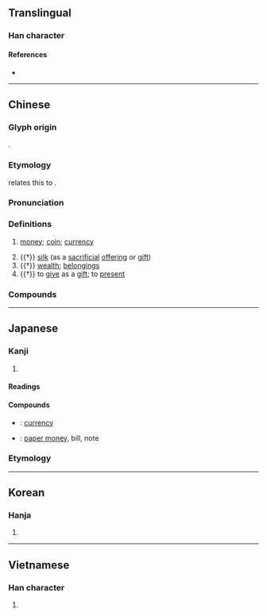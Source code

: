 {{also|币}}
{{character info}}
==Translingual==

===Han character===
{{Han char|rn=50|rad=巾|as=12|sn=15|four=98227|canj=FKLB|ids=⿱敝巾}}

====References====
* {{Han ref|kx=0337.020|dkj=09088|dj=0644.010|hdz=10753.010|uh=5E63|ud=24163|bh=B9F4|bd=47604}}

----

==Chinese==
{{zh-forms|s=币}}

===Glyph origin===
{{Han etym}}
{{Han compound|敝|巾|c1=p|c2=s|t2=towel|ls=psc}}.

===Etymology===
{{zh-ref|Wang (1982)}} relates this to {{och-l|帛|silk}}.

===Pronunciation===
{{zh-pron
|m=bì
|m-s=bi4
|c=bai6
|c-t=bai5
|g=pi5
|h=pfs=pi;gd=bi4
|j=bi3
|mb=bī
|md=bê
|mn=xm,tw:pè/xm,qz,jj,twv:pē/zz:pī
|mn-t=bi6
|w=3bi
|x=bei4
|ma=y
|mc=y
|oc=y
|cat=n,v
}}

===Definitions===
{{zh-hanzi}}

# [[money]]; [[coin]]; [[currency]]
#: {{zh-syn|錢}}
#: {{zh-x|金幣|gold '''coin'''}}
#: {{zh-x|紙幣|banknote}}
#: {{zh-x|港幣|Hong Kong dollar}}
# {{†}} [[silk]] (as a [[sacrificial]] [[offering]] or [[gift]])
# {{†}} [[wealth]]; [[belonging]]s
# {{†}} to [[give]] as a [[gift]]; to [[present]]

===Compounds===
{{zh-der|貨幣|港幣|硬幣|外幣|紙幣|金幣|錢幣|幣值|銀幣|法幣|澳幣|人民幣|代幣|偽幣|儲備貨幣|儲幣|冥幣|刀幣|制幣|加密貨幣|加幣|劣幣驅逐良幣|卑辭厚幣|單一貨幣|變造幣|古幣|國際貨幣|國際貨幣基金|國際貨幣基金會|國際貨幣基金組織|幣別|幣制|幣制改革|投幣|投幣口|投硬幣|新臺幣|本位貨幣|本幣|歐洲貨幣|比特幣|泉幣|法定貨幣|流通貨幣|電子貨幣|百度幣|硬幣坯|硬貨幣|貨幣主義|貨幣交換|貨幣供應量|貨幣兌換|貨幣升值|貨幣單位|貨幣危機|貨幣回籠|貨幣地租|貨幣工資|貨幣市場|貨幣平價|貨幣政策|貨幣流通量|貨幣貶值|貨幣資本|贗幣|軟幣|輔幣|邊幣|通用貨幣|造幣廠|錢幣學|銅幣|鑄幣|鑄幣權|鎳幣|三幣|上幣|下幣|中幣|侑幣|入幣|公幣|六幣|冀南幣|卑禮厚幣|卑辭重幣|厚幣|受幣|嘉幣|器幣|國幣|圭幣|夕幣|奉幣|奩幣|委幣|娉幣|婚幣|寄幣|寶幣|布幣|幣儀|幣器|幣帛|幣泉|幣法|幣爵|幣物|幣獻|幣玉|幣籍|幣聘|幣號|幣財|幣貢|幣重言甘|幣錦|幣餘|幣馬|幣齎|彩幣|徵幣|息幣|慶幣|搏幣|摯幣|斥幣|方幣|旅幣|旌幣|書幣|束幣|杯幣|楮幣|正幣|歲幣|牲幣|犧幣|玉幣|珍幣|珪幣|琛幣|瑤幣|生幣|發幣|白鹿幣|白鹿皮幣|皮幣|祝幣|祝幣史辭|禮幣|私幣|筐幣|納幣|綵幣|纁幣|羔幣|聘幣|職幣|袁頭幣|貝幣|財幣|貲幣|賄幣|資幣|賦幣|質幣|贄幣|贊幣|走幣|車幣|軌幣|輔助貨幣|輸幣|農幣|通幣|遣幣|遺幣|酬幣|采幣|釋幣|重幣|量幣|鈔幣|錦幣|雁幣|青幣|靡幣|香幣|馬幣|馳幣|鬼幣|鹿幣|龍幣|龜幣}}

----

==Japanese==

===Kanji===
{{ja-kanji|grade=c|rs=巾12}}

# {{rfdef|ja|sort=巾12}}

====Readings====
{{ja-readings
|goon=べ
|kanon=へい
|kun=ぬさ-, みてぐら-, ぜに-, たから
}}

====Compounds====
* {{ja-r|貨幣|かへい}}: [[currency]]
* {{ja-r|紙幣|しへい}}: [[paper money]], bill, note

===Etymology===
{{ja-kanjitab|ぬさ|yomi=k}}
{{ja-see|ぬさ}}

----

==Korean==

===Hanja===
{{ko-hanja|hangeul=폐|mr=p'ye}}

# {{rfdef|ko|sort=巾12}}

----

==Vietnamese==

===Han character===
{{vi-readings|reading=tệ, giẻ|rs=巾12}}

# {{rfdef|vi}}